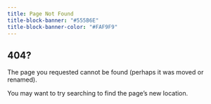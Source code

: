 ```yaml
---
title: Page Not Found
title-block-banner: "#555B6E"
title-block-banner-color: "#FAF9F9"
---
```


::: {.callout-warning appearance="simple"}
## 404?

The page you requested cannot be found (perhaps it was moved or renamed).

You may want to try searching to find the page's new location.
:::
